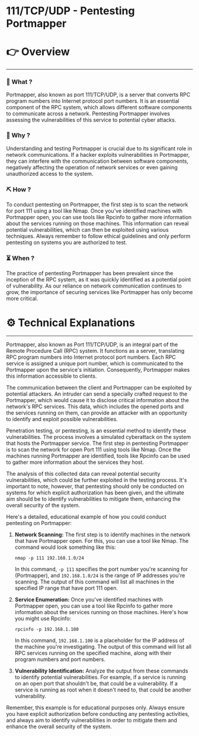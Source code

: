 # 111/TCP/UDP - Pentesting Portmapper


# 👉 Overview

---

### 👀 What ?

Portmapper, also known as port 111/TCP/UDP, is a server that converts RPC program numbers into Internet protocol port numbers. It is an essential component of the RPC system, which allows different software components to communicate across a network. Pentesting Portmapper involves assessing the vulnerabilities of this service to potential cyber attacks.


### 🧐 Why ?

Understanding and testing Portmapper is crucial due to its significant role in network communications. If a hacker exploits vulnerabilities in Portmapper, they can interfere with the communication between software components, negatively affecting the operation of network services or even gaining unauthorized access to the system.


### ⛏️ How ?

To conduct pentesting on Portmapper, the first step is to scan the network for port 111 using a tool like Nmap. Once you've identified machines with Portmapper open, you can use tools like Rpcinfo to gather more information about the services running on those machines. This information can reveal potential vulnerabilities, which can then be exploited using various techniques. Always remember to follow ethical guidelines and only perform pentesting on systems you are authorized to test.


### ⏳ When ?

The practice of pentesting Portmapper has been prevalent since the inception of the RPC system, as it was quickly identified as a potential point of vulnerability. As our reliance on network communication continues to grow, the importance of securing services like Portmapper has only become more critical.


# ⚙️ Technical Explanations

---

Portmapper, also known as Port 111/TCP/UDP, is an integral part of the Remote Procedure Call (RPC) system. It functions as a server, translating RPC program numbers into Internet protocol port numbers. Each RPC service is assigned a unique port number, which is communicated to the Portmapper upon the service's initiation. Consequently, Portmapper makes this information accessible to clients.

The communication between the client and Portmapper can be exploited by potential attackers. An intruder can send a specially crafted request to the Portmapper, which would cause it to disclose critical information about the network's RPC services. This data, which includes the opened ports and the services running on them, can provide an attacker with an opportunity to identify and exploit possible vulnerabilities.

Penetration testing, or pentesting, is an essential method to identify these vulnerabilities. The process involves a simulated cyberattack on the system that hosts the Portmapper service. The first step in pentesting Portmapper is to scan the network for open Port 111 using tools like Nmap. Once the machines running Portmapper are identified, tools like Rpcinfo can be used to gather more information about the services they host.

The analysis of this collected data can reveal potential security vulnerabilities, which could be further exploited in the testing process. It's important to note, however, that pentesting should only be conducted on systems for which explicit authorization has been given, and the ultimate aim should be to identify vulnerabilities to mitigate them, enhancing the overall security of the system.

Here's a detailed, educational example of how you could conduct pentesting on Portmapper:

1. **Network Scanning:** The first step is to identify machines in the network that have Portmapper open. For this, you can use a tool like Nmap. The command would look something like this:
    
    ```
    nmap -p 111 192.168.1.0/24
    
    ```
    
    In this command, `-p 111` specifies the port number you're scanning for (Portmapper), and `192.168.1.0/24` is the range of IP addresses you're scanning. The output of this command will list all machines in the specified IP range that have port 111 open.
    
2. **Service Enumeration:** Once you've identified machines with Portmapper open, you can use a tool like Rpcinfo to gather more information about the services running on those machines. Here's how you might use Rpcinfo:
    
    ```
    rpcinfo -p 192.168.1.100
    
    ```
    
    In this command, `192.168.1.100` is a placeholder for the IP address of the machine you're investigating. The output of this command will list all RPC services running on the specified machine, along with their program numbers and port numbers.
    
3. **Vulnerability Identification:** Analyze the output from these commands to identify potential vulnerabilities. For example, if a service is running on an open port that shouldn't be, that could be a vulnerability. If a service is running as root when it doesn't need to, that could be another vulnerability.

Remember, this example is for educational purposes only. Always ensure you have explicit authorization before conducting any pentesting activities, and always aim to identify vulnerabilities in order to mitigate them and enhance the overall security of the system.
